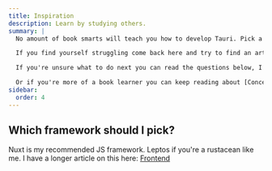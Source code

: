```yaml
---
title: Inspiration
description: Learn by studying others.
summary: |
  No amount of book smarts will teach you how to develop Tauri. Pick a pet project and go nuts with it!

  If you find yourself struggling come back here and try to find an article that best solves your current issue. Efficient learning is largely about learning just enough to fix your current problem.

  If you're unsure what to do next you can read the questions below, I've gotten them a lot from beginners.

  Or if you're more of a book learner you can keep reading about [Concepts](/concepts).
sidebar:
  order: 4
---
```


## Which framework should I pick?

Nuxt is my recommended JS framework. Leptos if you're a rustacean like me. I have a longer article on this here: [Frontend](/frontend)
